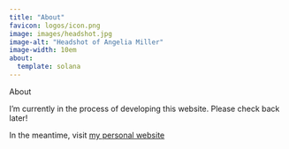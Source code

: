```yaml
---
title: "About"
favicon: logos/icon.png
image: images/headshot.jpg
image-alt: "Headshot of Angelia Miller"
image-width: 10em
about: 
  template: solana
---
```


About

I'm currently in the process of developing this website. Please check back later!

In the meantime, visit [my personal website](https://angeliamiller.github.io)

